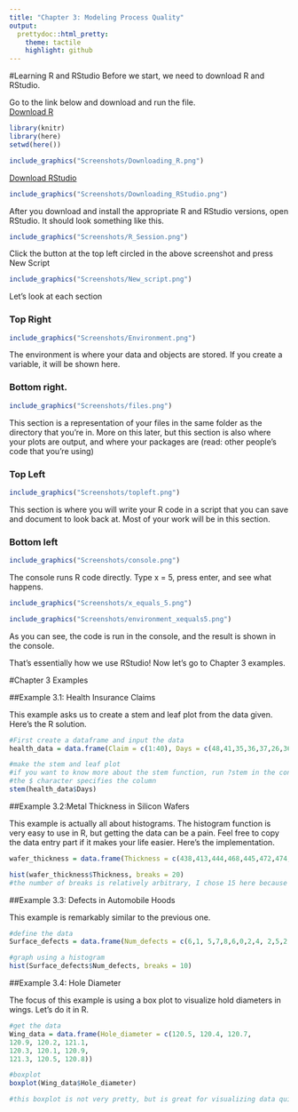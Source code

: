 ```yaml
---
title: "Chapter 3: Modeling Process Quality"
output:
  prettydoc::html_pretty:
    theme: tactile
    highlight: github
---
```


#Learning R and RStudio
Before we start, we need to download R and RStudio.

Go to the link below and download and run the file.  
[Download R](https://cloud.r-project.org/)

```r
library(knitr)
library(here)
setwd(here())
```

```r
include_graphics("Screenshots/Downloading_R.png")
```


[Download RStudio](https://www.rstudio.com/products/rstudio/download/#download)


```r

include_graphics("Screenshots/Downloading_RStudio.png")


```

After you download and install the appropriate R and RStudio versions, open RStudio. It should look something like this. 

```r
include_graphics("Screenshots/R_Session.png")
```

Click the button at the top left circled in the above screenshot and press New Script

```r
include_graphics("Screenshots/New_script.png")
```

Let's look at each section

### Top Right

```r
include_graphics("Screenshots/Environment.png")
```

The environment is where your data and objects are stored. If you create a variable, it will be shown here. 

### Bottom right. 

```r
include_graphics("Screenshots/files.png")
```

This section is a representation of your files in the same folder as the directory that you're in. More on this later, but this section is also where your plots are output, and where your packages are (read: other people's code that you're using)

### Top Left

```r
include_graphics("Screenshots/topleft.png")
```

This section is where you will write your R code in a script that you can save and document to look back at. Most of your work will be in this section.

### Bottom left 

```r
include_graphics("Screenshots/console.png")
```

The console runs R code directly. Type x = 5, press enter, and see what happens.

```r
include_graphics("Screenshots/x_equals_5.png")
```
```r
include_graphics("Screenshots/environment_xequals5.png")
```

As you can see, the code is run in the console, and the result is shown in the console.  

That's essentially how we use RStudio! Now let's go to Chapter 3 examples.

#Chapter 3 Examples

##Example 3.1: Health Insurance Claims

This example asks us to create a stem and leaf plot from the data given. Here's the R solution.

```r
#First create a dataframe and input the data
health_data = data.frame(Claim = c(1:40), Days = c(48,41,35,36,37,26,36,46,35,47, 35,34,36,42,43,36,56,32,46,30,37,43,17,26,28,27,45,33,22,27,16,22,33,30,24,23,22,30,31,17))

#make the stem and leaf plot
#if you want to know more about the stem function, run ?stem in the console
#the $ character specifies the column
stem(health_data$Days)
```


##Example 3.2:Metal Thickness in Silicon Wafers

This example is actually all about histograms. The histogram function is very easy to use in R, but getting the data can be a pain. Feel free to copy the data entry part if it makes your life easier. Here's the implementation.
```r
wafer_thickness = data.frame(Thickness = c(438,413,444,468,445,472,474,454,455,449,450,450,450,459,466,470,457,441,450,445,487,430,446,450,456,433,455,459,423,455,451,437,444,453,434,454,448,435,432,441,452,465,466,473,471,464,478,446,459,464,441,444,458,454,437,443,465,435,444,457,444,471,471,458,459,449,462,460,445,437,461,453,452,438,445,435,454,428,454,434,432,431,455,447,454,435,425,449,449,452,471,458,445,463,423,451,440,442,441,439))

hist(wafer_thickness$Thickness, breaks = 20)
#the number of breaks is relatively arbitrary, I chose 15 here because it most adequately illustrated the outliers and the variety in the data.
```


##Example 3.3: Defects in Automobile Hoods

This example is remarkably similar to the previous one. 
```r
#define the data
Surface_defects = data.frame(Num_defects = c(6,1, 5,7,8,6,0,2,4, 2,5,2, 4,4,1,4,1,7,2, 3,4,3, 3,3,6,3,2,3,4, 5,5,2, 3,4,4,4,2,3,5, 7,5, 4, 5, 5, 4, 5, 3, 3, 3, 12))

#graph using a histogram
hist(Surface_defects$Num_defects, breaks = 10)

```


##Example 3.4: Hole Diameter

The focus of this example is using a box plot to visualize hold diameters in wings. Let's do it in R. 

```r
#get the data
Wing_data = data.frame(Hole_diameter = c(120.5, 120.4, 120.7,
120.9, 120.2, 121.1,
120.3, 120.1, 120.9,
121.3, 120.5, 120.8))

#boxplot
boxplot(Wing_data$Hole_diameter)

#this boxplot is not very pretty, but is great for visualizing data quickly and getting an idea about the outliers

```









